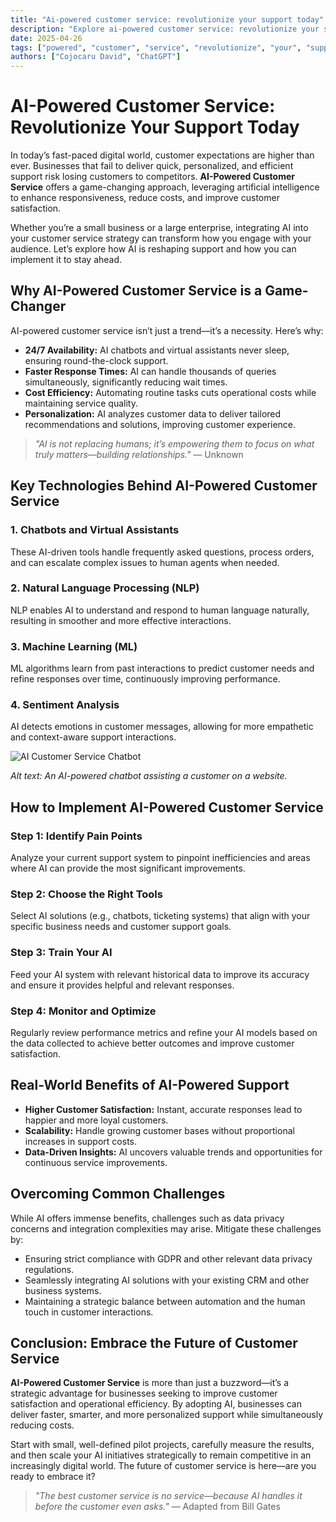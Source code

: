 ```yaml
---
title: "Ai-powered customer service: revolutionize your support today"
description: "Explore ai-powered customer service: revolutionize your support today in this detailed guide, offering insights, strategies, and practical tips to enhance your understanding and application of the topic."
date: 2025-04-26
tags: ["powered", "customer", "service", "revolutionize", "your", "support", "today"]
authors: ["Cojocaru David", "ChatGPT"]
---
```


# AI-Powered Customer Service: Revolutionize Your Support Today

In today’s fast-paced digital world, customer expectations are higher than ever. Businesses that fail to deliver quick, personalized, and efficient support risk losing customers to competitors. **AI-Powered Customer Service** offers a game-changing approach, leveraging artificial intelligence to enhance responsiveness, reduce costs, and improve customer satisfaction.

Whether you’re a small business or a large enterprise, integrating AI into your customer service strategy can transform how you engage with your audience. Let’s explore how AI is reshaping support and how you can implement it to stay ahead.

## Why AI-Powered Customer Service is a Game-Changer

AI-powered customer service isn’t just a trend—it’s a necessity. Here’s why:

*   **24/7 Availability:** AI chatbots and virtual assistants never sleep, ensuring round-the-clock support.
*   **Faster Response Times:** AI can handle thousands of queries simultaneously, significantly reducing wait times.
*   **Cost Efficiency:** Automating routine tasks cuts operational costs while maintaining service quality.
*   **Personalization:** AI analyzes customer data to deliver tailored recommendations and solutions, improving customer experience.

> *"AI is not replacing humans; it’s empowering them to focus on what truly matters—building relationships."* — Unknown

## Key Technologies Behind AI-Powered Customer Service

### 1. Chatbots and Virtual Assistants

These AI-driven tools handle frequently asked questions, process orders, and can escalate complex issues to human agents when needed.

### 2. Natural Language Processing (NLP)

NLP enables AI to understand and respond to human language naturally, resulting in smoother and more effective interactions.

### 3. Machine Learning (ML)

ML algorithms learn from past interactions to predict customer needs and refine responses over time, continuously improving performance.

### 4. Sentiment Analysis

AI detects emotions in customer messages, allowing for more empathetic and context-aware support interactions.

![AI Customer Service Chatbot](image-url-here "AI Chatbot in Action")

*Alt text: An AI-powered chatbot assisting a customer on a website.*

## How to Implement AI-Powered Customer Service

### Step 1: Identify Pain Points

Analyze your current support system to pinpoint inefficiencies and areas where AI can provide the most significant improvements.

### Step 2: Choose the Right Tools

Select AI solutions (e.g., chatbots, ticketing systems) that align with your specific business needs and customer support goals.

### Step 3: Train Your AI

Feed your AI system with relevant historical data to improve its accuracy and ensure it provides helpful and relevant responses.

### Step 4: Monitor and Optimize

Regularly review performance metrics and refine your AI models based on the data collected to achieve better outcomes and improve customer satisfaction.

## Real-World Benefits of AI-Powered Support

*   **Higher Customer Satisfaction:** Instant, accurate responses lead to happier and more loyal customers.
*   **Scalability:** Handle growing customer bases without proportional increases in support costs.
*   **Data-Driven Insights:** AI uncovers valuable trends and opportunities for continuous service improvements.

## Overcoming Common Challenges

While AI offers immense benefits, challenges such as data privacy concerns and integration complexities may arise. Mitigate these challenges by:

*   Ensuring strict compliance with GDPR and other relevant data privacy regulations.
*   Seamlessly integrating AI solutions with your existing CRM and other business systems.
*   Maintaining a strategic balance between automation and the human touch in customer interactions.

## Conclusion: Embrace the Future of Customer Service

**AI-Powered Customer Service** is more than just a buzzword—it’s a strategic advantage for businesses seeking to improve customer satisfaction and operational efficiency. By adopting AI, businesses can deliver faster, smarter, and more personalized support while simultaneously reducing costs.

Start with small, well-defined pilot projects, carefully measure the results, and then scale your AI initiatives strategically to remain competitive in an increasingly digital world. The future of customer service is here—are you ready to embrace it?

> *"The best customer service is no service—because AI handles it before the customer even asks."* — Adapted from Bill Gates
